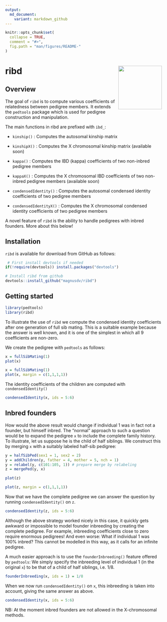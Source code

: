 ---
output:
  md_document:
    variant: markdown_github
---

<!-- README.md is generated from README.Rmd. Please edit that file -->

```{r, echo = FALSE}
knitr::opts_chunk$set(
  collapse = TRUE,
  comment = "#>",
  fig.path = "man/figures/README-"
)
```

# ribd <img src="man/figures/logo.png" align="right" height=140/>


## Overview

The goal of `ribd` is to compute various coefficients of relatedness between pedigree members. It extends the `pedtools` package which is used for pedigree construction and manipulation.

The main functions in ribd are prefixed with `ibd_`:

* `kinship()` : Computes the autosomal kinship matrix
* `kinshipX()` : Computes the X chromosomal kinship matrix (available soon)
   
* `kappa()` : Computes the IBD (kappa) coefficients of two non-inbred pedigree members
* `kappaX()` : Computes the X chromosomal IBD coefficients of two non-inbred pedigree members (available soon)
   
* `condensedIdentity()` : Computes the autosomal condensed identity coefficients of two pedigree members
* `condensedIdentityX()` : Computes the X chromosomal condensed identity coefficients of two pedigree members

A novel feature of `ribd` is the ability to handle pedigrees with inbred founders. More about this below!

## Installation
`ribd` is available for download from GitHub as follows: 
```{r, eval = FALSE}
 # First install devtools if needed
if(!require(devtools)) install.packages("devtools")

# Install ribd from github
devtools::install_github("magnusdv/ribd")
```

## Getting started
```{r example}
library(pedtools)
library(ribd)
```

To illustrate the use of `ribd` we compute the condensed identity coefficients after one generation of full sib mating. This is a suitable example because the answer is well known, and it is one of the simplest in which all 9 coefficients are non-zero. 

We create the pedigree with `pedtools` as follows:
```{r eval = FALSE}
x = fullSibMating(1)
plot(x)
```

```{r sibs, fig.height=3, fig.width=2.5, fig.align="center", echo = FALSE}
x = fullSibMating(1)
plot(x, margin = c(1,1,1,1))
```

The identity coefficients of the children are computed with `condensedIdentity()`
```{r}
condensedIdentity(x, ids = 5:6)
```

## Inbred founders
How would the above result would change if individual 1 was in fact not a founder, but himself inbred. The "normal" approach to such a question would be to expand the pedigree `x` to include the complete family history. To illustrate, let us suppose he is the child of half siblings. We construct this by merging `x` with a suitably labeled half-sib pedigree: 
```{r}
y = halfSibPed(sex1 = 1, sex2 = 2)
y = addChildren(y, father = 4, mother = 5, nch = 1)
y = relabel(y, c(101:105, 1)) # prepare merge by relabeling
z = mergePed(y, x)
```
```{r, eval = FALSE}
plot(z)
```
```{r sibs-extended, fig.height=4, fig.width=3, fig.align="center", echo = FALSE}
plot(z, margin = c(1,1,1,1))
```

Now that we have the complete pedigree we can answer the question by running `condensedIdentity()` on `z`.
```{r}
condensedIdentity(z, ids = 5:6)
```

Although the above strategy worked nicely in this case, it quickly gets awkward or impossible to model founder inbreeding by creating the complete pedigree. For example, inbreeding coefficients close to zero require enormous pedigrees! And even worse: What if  individual 1 was 100% inbred? This cannot be modelled in this way, as it calls for an infinite pedigree.

A much easier approach is to use the `founderInbreeding()` feature offered by `pedtools`: We simply specify the inbreeding level of individual 1 (in the original `x`) to be that of a child of half siblings, i.e. $1/8$.
```{r}
founderInbreeding(x, ids = 1) = 1/8
```
When we now run `condensedIdentity()` on `x`, this inbreeding is taken into account, giving the same answer as above.
```{r}
condensedIdentity(x, ids = 5:6)
```
NB: At the moment inbred founders are not allowed in the X-chromosomal methods.
